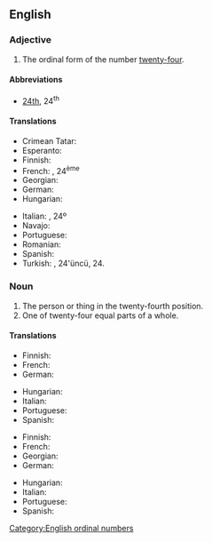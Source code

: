 ==English==
{{number box|en|24}}

===Adjective===
{{en-adj|-}}

# The ordinal form of the number [[twenty-four]].

====Abbreviations====
* [[24th]], 24<sup>th</sup>

====Translations====
{{trans-top|the ordinal form of the number twenty-four}}
* Crimean Tatar: {{t|crh|yigirmi dörtünci}}
* Esperanto: {{t|eo|dudek-kvara}}
* Finnish: {{t|fi|kahdeskymmenesneljäs}}
* French: {{t+|fr|vingt-quatrième}}, 24<sup>ème</sup>
* Georgian: {{t|ka|ოცდამეოთხე}}
* German: {{t|de|vierundzwanzigste}}
* Hungarian: {{t+|hu|huszonnegyedik}}
{{trans-mid}}
* Italian: {{t|it|ventiquattresimo}}, 24º
* Navajo: {{t|nv|naadįįdį́į́ʼ góneʼ}}
* Portuguese: {{t|pt|vigésimo quarto}}
* Romanian: {{t|ro|douăzeci și patrulea}}
* Spanish: {{t+|es|vigesimocuarto}}
* Turkish: {{t|tr|yirmi dördüncü}}, 24'üncü, 24.
{{trans-bottom}}

===Noun===
{{en-noun}}

# The person or thing in the twenty-fourth position.
# One of twenty-four equal parts of a whole.

====Translations====
{{trans-top|person or thing in the twenty-fourth position}}
* Finnish: {{t|fi|kahdeskymmenesneljäs}}
* French: {{t+|fr|vingt-quatrième|m|f}}
* German: {{t|de|vierundzwanzigste}}
{{trans-mid}}
* Hungarian: {{t+|hu|huszonnegyedik}}
* Italian: {{t|it|ventiquattresimo|m}}
* Portuguese: {{t|pt|vigésimo quarto}}
* Spanish: {{t|es|vigésimo cuarto}}
{{trans-bottom}}

{{trans-top|one of twenty-four equal parts of a whole}}
* Finnish: {{t|fi|kahdeskymmenesneljäsosa}}
* French: {{t+|fr|vingt-quatrième|m}}
* Georgian: {{t|ka|ოცდამეოთხედი}}
* German: {{t|de|vierundzwanzigste}}
{{trans-mid}}
* Hungarian: {{t|hu|huszonnegyed}}
* Italian: {{t|it|ventiquattresimo|m}}
* Portuguese: {{t|pt|vinte e quatro avos}}
* Spanish: {{t|es|vigésimo cuarto}}
{{trans-bottom}}

[[Category:English ordinal numbers]]